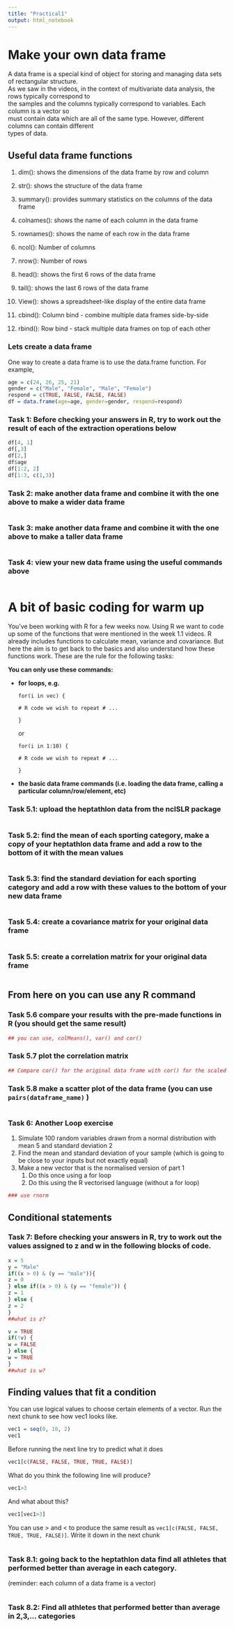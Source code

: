 ```yaml
---
title: "Practical1"
output: html_notebook
---
```


# Make your own data frame

A data frame is a special kind of object for storing and managing data sets of rectangular structure.\
As we saw in the videos, in the context of multivariate data analysis, the rows typically correspond to\
the samples and the columns typically correspond to variables. Each column is a vector so\
must contain data which are all of the same type. However, different columns can contain different\
types of data.

## Useful data frame functions

1.  dim(): shows the dimensions of the data frame by row and column

2.  str(): shows the structure of the data frame

3.  summary(): provides summary statistics on the columns of the data frame

4.  colnames(): shows the name of each column in the data frame

5.  rownames(): shows the name of each row in the data frame

6.  ncol(): Number of columns

7.  nrow(): Number of rows

8.  head(): shows the first 6 rows of the data frame

9.  tail(): shows the last 6 rows of the data frame

10. View(): shows a spreadsheet-like display of the entire data frame

11. cbind(): Column bind - combine multiple data frames side-by-side

12. rbind(): Row bind - stack multiple data frames on top of each other

### Lets create a data frame

One way to create a data frame is to use the data.frame function. For example,

```r
age = c(24, 26, 25, 21)
gender = c("Male", "Female", "Male", "Female")
respond = c(TRUE, FALSE, FALSE, FALSE)
df = data.frame(age=age, gender=gender, respond=respond)
```

### Task 1: Before checking your answers in R, try to work out the result of each of the extraction operations below

```r
df[4, 1]
df[,3]
df[2,]
df$age
df[1:2, 2]
df[1:3, c(1,3)]
```

### Task 2: make another data frame and combine it with the one above to make a wider data frame

```r

```

### Task 3: make another data frame and combine it with the one above to make a taller data frame

```r

```

### Task 4: view your new data frame using the useful commands above

```r

```

# A bit of basic coding for warm up

You've been working with R for a few weeks now. Using R we want to code up some of the functions that were mentioned in the week 1.1 videos. R already includes functions to calculate mean, variance and covariance. But here the aim is to get back to the basics and also understand how these functions work. These are the rule for the following tasks:

**You can only use these commands:**

-   **for loops, e.g.**

    `for(i in vec) {`

    `# R code we wish to repeat # ...`

    `}`

    or

    `for(i in 1:10) {`

    `# R code we wish to repeat # ...`

    `}`

-   **the basic data frame commands (i.e. loading the data frame, calling a particular column/row/element, etc)**

### Task 5.1: upload the heptathlon data from the nclSLR package

```r

```

### Task 5.2: find the mean of each sporting category, make a copy of your heptathlon data frame and add a row to the bottom of it with the mean values

```r

```

### Task 5.3: find the standard deviation for each sporting category and add a row with these values to the bottom of your new data frame

```r

```

### Task 5.4: create a covariance matrix for your original data frame

```r

```

### Task 5.5: create a correlation matrix for your original data frame

```r

```

## From here on you can use any R command

### Task 5.6 compare your results with the pre-made functions in R (you should get the same result)

```r
## you can use, colMeans(), var() and cor()

```

### Task 5.7 plot the correlation matrix

```r
## Compare cor() for the original data frame with cor() for the scaled data frame. You can use scale() make a scaled data frame. 
```

### Task 5.8 make a scatter plot of the data frame (you can use `pairs(dataframe_name)` )

```r

```

### Task 6: Another Loop exercise

1.  Simulate 100 random variables drawn from a normal distribution with mean 5 and standard deviation 2
2.  Find the mean and standard deviation of your sample (which is going to be close to your inputs but not exactly equal)
3.  Make a new vector that is the normalised version of part 1
    1.  Do this once using a for loop
    2.  Do this using the R vectorised language (without a for loop)

```r
### use rnorm 


```

## Conditional statements

### Task 7: Before checking your answers in R, try to work out the values assigned to z and w in the following blocks of code.

```r
x = 5
y = "Male"
if((x > 0) & (y == "male")){
z = 0
} else if((x > 0) & (y == "female")) {
z = 1
} else {
z = 2
}
##what is z?
```

```r
v = TRUE 
if(!v) {
w = FALSE
} else {
w = TRUE 
}
##what is w?
```

## Finding values that fit a condition

You can use logical values to choose certain elements of a vector. Run the next chunk to see how vec1 looks like.

```r
vec1 = seq(0, 10, 2)
vec1 
```

Before running the next line try to predict what it does

```r
vec1[c(FALSE, FALSE, TRUE, TRUE, FALSE)]
```

What do you think the following line will produce?

```r
vec1>3
```

And what about this?

```r
vec1[vec1>3]
```

You can use \> and \< to produce the same result as `vec1[c(FALSE, FALSE, TRUE, TRUE, FALSE)]`. Write it down in the next chunk

```r

```

### Task 8.1: going back to the heptathlon data find all athletes that performed better than average in each category.

(reminder: each column of a data frame is a vector)

```r

```

### Task 8.2: Find all athletes that performed better than average in 2,3,... categories

```r

```
